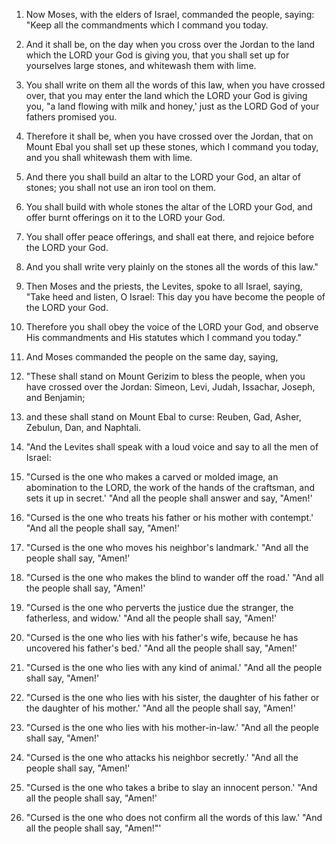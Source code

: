 
1. Now Moses, with the elders of Israel, commanded the people, saying: "Keep all the commandments which I command you today.

2. And it shall be, on the day when you cross over the Jordan to the land which the LORD your God is giving you, that you shall set up for yourselves large stones, and whitewash them with lime.

3. You shall write on them all the words of this law, when you have crossed over, that you may enter the land which the LORD your God is giving you, "a land flowing with milk and honey,' just as the LORD God of your fathers promised you.

4. Therefore it shall be, when you have crossed over the Jordan, that on Mount Ebal you shall set up these stones, which I command you today, and you shall whitewash them with lime.

5. And there you shall build an altar to the LORD your God, an altar of stones; you shall not use an iron tool on them.

6. You shall build with whole stones the altar of the LORD your God, and offer burnt offerings on it to the LORD your God.

7. You shall offer peace offerings, and shall eat there, and rejoice before the LORD your God.

8. And you shall write very plainly on the stones all the words of this law."

9. Then Moses and the priests, the Levites, spoke to all Israel, saying, "Take heed and listen, O Israel: This day you have become the people of the LORD your God.

10. Therefore you shall obey the voice of the LORD your God, and observe His commandments and His statutes which I command you today."

11. And Moses commanded the people on the same day, saying,

12. "These shall stand on Mount Gerizim to bless the people, when you have crossed over the Jordan: Simeon, Levi, Judah, Issachar, Joseph, and Benjamin;

13. and these shall stand on Mount Ebal to curse: Reuben, Gad, Asher, Zebulun, Dan, and Naphtali.

14. "And the Levites shall speak with a loud voice and say to all the men of Israel:

15. "Cursed is the one who makes a carved or molded image, an abomination to the LORD, the work of the hands of the craftsman, and sets it up in secret.' "And all the people shall answer and say, "Amen!'

16. "Cursed is the one who treats his father or his mother with contempt.' "And all the people shall say, "Amen!'

17. "Cursed is the one who moves his neighbor's landmark.' "And all the people shall say, "Amen!'

18. "Cursed is the one who makes the blind to wander off the road.' "And all the people shall say, "Amen!'

19. "Cursed is the one who perverts the justice due the stranger, the fatherless, and widow.' "And all the people shall say, "Amen!'

20. "Cursed is the one who lies with his father's wife, because he has uncovered his father's bed.' "And all the people shall say, "Amen!'

21. "Cursed is the one who lies with any kind of animal.' "And all the people shall say, "Amen!'

22. "Cursed is the one who lies with his sister, the daughter of his father or the daughter of his mother.' "And all the people shall say, "Amen!'

23. "Cursed is the one who lies with his mother-in-law.' "And all the people shall say, "Amen!'

24. "Cursed is the one who attacks his neighbor secretly.' "And all the people shall say, "Amen!'

25. "Cursed is the one who takes a bribe to slay an innocent person.' "And all the people shall say, "Amen!'

26. "Cursed is the one who does not confirm all the words of this law.' "And all the people shall say, "Amen!"'


